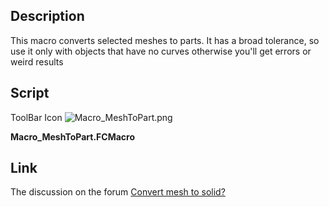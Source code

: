 <languages/>
<translate>
<!--T:1-->
{{Macro
|Name=MeshToPart
|Icon=Macro_MeshToPart.png
|Description=This macro converts selected meshes to parts. It has a broad tolerance, so use it only with objects that have no curves otherwise you'll get weird results
|Author=Wmayer
|Version=1.0
|Date=2011-08-01
|FCVersion=All
|Download=[https://wiki.freecad.org/images/f/fa/Macro_MeshToPart.png ToolBar Icon]
}}

==Description== <!--T:2-->

<!--T:3-->
This macro converts selected meshes to parts. It has a broad tolerance, so use it only with objects that have no curves otherwise you'll get errors or weird results

==Script== <!--T:6-->
</translate>

ToolBar Icon [[Image:Macro_MeshToPart.png]]

'''Macro_MeshToPart.FCMacro'''

{{MacroCode|code=

import FreeCAD,FreeCADGui,Mesh,Part,MeshPart
 
for obj in FreeCADGui.Selection.getSelection():
    if "Mesh" in obj.PropertiesList:
        faces = []      
        mesh = obj.Mesh
        segments = mesh.getPlanarSegments(0.01) # use rather strict tolerance here
 
        for i in segments:
          if len(i) > 0:
             # a segment can have inner holes
             wires = MeshPart.wireFromSegment(mesh, i)
             # we assume that the exterior boundary is that one with the biggest bounding box
             if len(wires) > 0:
                ext = None
                max_length = 0
                for i in wires:     
                   if i.BoundBox.DiagonalLength > max_length:
                      max_length = i.BoundBox.DiagonalLength
                      ext = i
                wires.remove(ext)
                # all interior wires mark a hole and must reverse their orientation, otherwise Part.Face fails
                for i in wires:
                   i.reverse()
                # make sure that the exterior wires comes as first in the lsit
                wires.insert(0, ext)
                faces.append(Part.Face(wires))
 
        shell=Part.Compound(faces)
        solid = Part.Solid(Part.Shell(faces))
        name = obj.Name
        FreeCAD.ActiveDocument.removeObject(name)
        FreeCAD.ActiveDocument.addObject("Part::Feature",name).Shape = solid
}}
{{clear}}
<translate>

==Link== <!--T:4-->

<!--T:5-->
The discussion on the forum [https://forum.freecad.org/viewtopic.php?f=3&t=253&hilit=getPlanarSegments Convert mesh to solid?]

</translate>